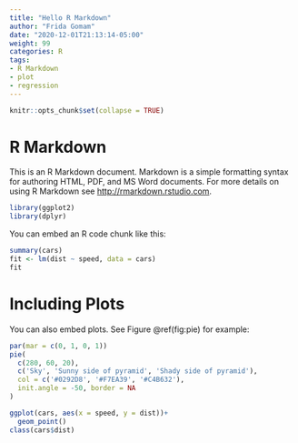 ```yaml
---
title: "Hello R Markdown"
author: "Frida Gomam"
date: "2020-12-01T21:13:14-05:00"
weight: 99
categories: R
tags:
- R Markdown
- plot
- regression
---
```


```r
knitr::opts_chunk$set(collapse = TRUE)
```



# R Markdown

This is an R Markdown document. Markdown is a simple formatting syntax for authoring HTML, PDF, and MS Word documents. For more details on using R Markdown see <http://rmarkdown.rstudio.com>.

```r
library(ggplot2)
library(dplyr)

```

You can embed an R code chunk like this:

```r
summary(cars)
fit <- lm(dist ~ speed, data = cars)
fit
```

# Including Plots

You can also embed plots. See Figure \@ref(fig:pie) for example:

```r
par(mar = c(0, 1, 0, 1))
pie(
  c(280, 60, 20),
  c('Sky', 'Sunny side of pyramid', 'Shady side of pyramid'),
  col = c('#0292D8', '#F7EA39', '#C4B632'),
  init.angle = -50, border = NA
)
```


```r
ggplot(cars, aes(x = speed, y = dist))+
  geom_point()
class(cars$dist)
```